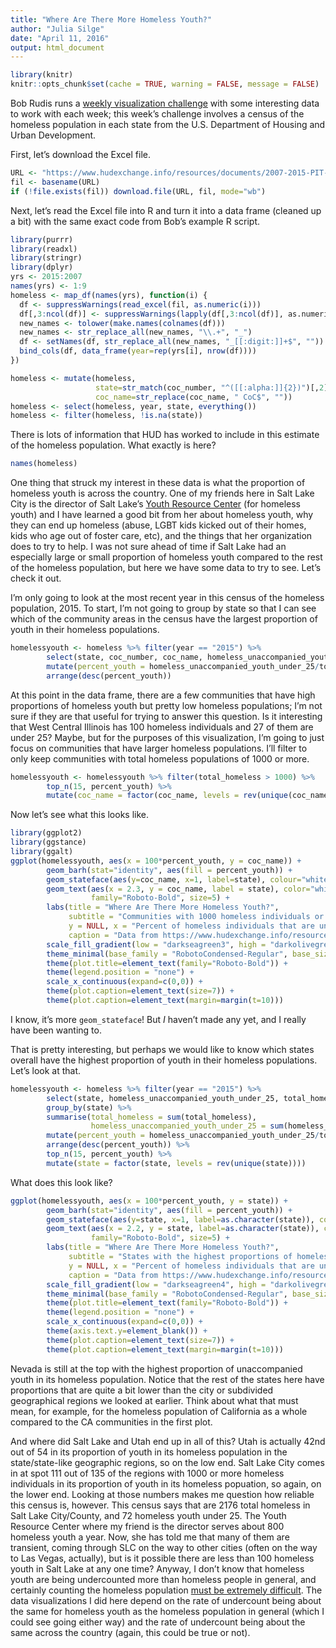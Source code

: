 ```yaml
---
title: "Where Are There More Homeless Youth?"
author: "Julia Silge"
date: "April 11, 2016"
output: html_document
---
```


```r
library(knitr)
knitr::opts_chunk$set(cache = TRUE, warning = FALSE, message = FALSE)
```

Bob Rudis runs a [weekly visualization challenge](https://rud.is/b/2016/04/06/52vis-week-2-2016-week-14-honing-in-on-the-homeless/) with some interesting data to work with each week; this week's challenge involves a census of the homeless population in each state from the U.S. Department of Housing and Urban Development.

First, let's download the Excel file.

```r
URL <- "https://www.hudexchange.info/resources/documents/2007-2015-PIT-Counts-by-CoC.xlsx"
fil <- basename(URL)
if (!file.exists(fil)) download.file(URL, fil, mode="wb")
```

Next, let's read the Excel file into R and turn it into a data frame (cleaned up a bit) with the same exact code from Bob's example R script.

```r
library(purrr)
library(readxl)
library(stringr)
library(dplyr)
yrs <- 2015:2007
names(yrs) <- 1:9
homeless <- map_df(names(yrs), function(i) {
  df <- suppressWarnings(read_excel(fil, as.numeric(i)))
  df[,3:ncol(df)] <- suppressWarnings(lapply(df[,3:ncol(df)], as.numeric))
  new_names <- tolower(make.names(colnames(df)))
  new_names <- str_replace_all(new_names, "\\.+", "_")
  df <- setNames(df, str_replace_all(new_names, "_[[:digit:]]+$", ""))
  bind_cols(df, data_frame(year=rep(yrs[i], nrow(df))))
})

homeless <- mutate(homeless,
                   state=str_match(coc_number, "^([[:alpha:]]{2})")[,2],
                   coc_name=str_replace(coc_name, " CoC$", ""))
homeless <- select(homeless, year, state, everything())
homeless <- filter(homeless, !is.na(state))
```

There is lots of information that HUD has worked to include in this estimate of the homeless population. What exactly is here?

```r
names(homeless)
```

One thing that struck my interest in these data is what the proportion of homeless youth is across the country. One of my friends here in Salt Lake City is the director of Salt Lake's [Youth Resource Center](http://www.voaut.org/homeless-teen-services) (for homeless youth) and I have learned a good bit from her about homeless youth, why they can end up homeless (abuse, LGBT kids kicked out of their homes, kids who age out of foster care, etc), and the things that her organization does to try to help. I was not sure ahead of time if Salt Lake had an especially large or small proportion of homeless youth compared to the rest of the homeless population, but here we have some data to try to see. Let's check it out.

I'm only going to look at the most recent year in this census of the homeless population, 2015. To start, I'm not going to group by state so that I can see which of the community areas in the census have the largest proportion of youth in their homeless populations.

```r
homelessyouth <- homeless %>% filter(year == "2015") %>% 
        select(state, coc_number, coc_name, homeless_unaccompanied_youth_under_25, total_homeless) %>%
        mutate(percent_youth = homeless_unaccompanied_youth_under_25/total_homeless) %>%
        arrange(desc(percent_youth))
```

At this point in the data frame, there are a few communities that have high proportions of homeless youth but pretty low homeless populations; I'm not sure if they are that useful for trying to answer this question. Is it interesting that West Central Illinois has 100 homeless individuals and 27 of them are under 25? Maybe, but for the purposes of this visualization, I'm going to just focus on communities that have larger homeless populations. I'll filter to only keep communities with total homeless populations of 1000 or more.

```r
homelessyouth <- homelessyouth %>% filter(total_homeless > 1000) %>% 
        top_n(15, percent_youth) %>%
        mutate(coc_name = factor(coc_name, levels = rev(unique(coc_name))))
```

Now let's see what this looks like.

```r
library(ggplot2)
library(ggstance)
library(ggalt)
ggplot(homelessyouth, aes(x = 100*percent_youth, y = coc_name)) +
        geom_barh(stat="identity", aes(fill = percent_youth)) +
        geom_stateface(aes(y=coc_name, x=1, label=state), colour="white", size=8) +
        geom_text(aes(x = 2.3, y = coc_name, label = state), color="white",
                  family="Roboto-Bold", size=5) +
        labs(title = "Where Are There More Homeless Youth?",
             subtitle = "Communities with 1000 homeless individuals or more that have high proportions of homeless youth",
             y = NULL, x = "Percent of homeless individuals that are unaccompanied youth under 25",
             caption = "Data from https://www.hudexchange.info/resource/4832/2015-ahar-part-1-pit-estimates-of-homelessness/") +
        scale_fill_gradient(low = "darkseagreen3", high = "darkolivegreen") +
        theme_minimal(base_family = "RobotoCondensed-Regular", base_size = 12) +
        theme(plot.title=element_text(family="Roboto-Bold")) +
        theme(legend.position = "none") +
        scale_x_continuous(expand=c(0,0)) +
        theme(plot.caption=element_text(size=7)) +
        theme(plot.caption=element_text(margin=margin(t=10)))
```


I know, it's more `geom_stateface`! But *I* haven't made any yet, and I really have been wanting to.

That is pretty interesting, but perhaps we would like to know which states overall have the highest proportion of youth in their homeless populations. Let's look at that.

```r
homelessyouth <- homeless %>% filter(year == "2015") %>% 
        select(state, homeless_unaccompanied_youth_under_25, total_homeless) %>% 
        group_by(state) %>%
        summarise(total_homeless = sum(total_homeless), 
                  homeless_unaccompanied_youth_under_25 = sum(homeless_unaccompanied_youth_under_25)) %>%
        mutate(percent_youth = homeless_unaccompanied_youth_under_25/total_homeless) %>%
        arrange(desc(percent_youth)) %>%        
        top_n(15, percent_youth) %>%
        mutate(state = factor(state, levels = rev(unique(state))))
```

What does this look like?

```r
ggplot(homelessyouth, aes(x = 100*percent_youth, y = state)) +
        geom_barh(stat="identity", aes(fill = percent_youth)) +
        geom_stateface(aes(y=state, x=1, label=as.character(state)), colour="white", size=8) +
        geom_text(aes(x = 2.2, y = state, label=as.character(state)), color="white",
                  family="Roboto-Bold", size=5) +
        labs(title = "Where Are There More Homeless Youth?",
             subtitle = "States with the highest proportions of homeless youth",
             y = NULL, x = "Percent of homeless individuals that are unaccompanied youth under 25",
             caption = "Data from https://www.hudexchange.info/resource/4832/2015-ahar-part-1-pit-estimates-of-homelessness/") +
        scale_fill_gradient(low = "darkseagreen4", high = "darkolivegreen") +
        theme_minimal(base_family = "RobotoCondensed-Regular", base_size = 12) +
        theme(plot.title=element_text(family="Roboto-Bold")) +
        theme(legend.position = "none") +
        scale_x_continuous(expand=c(0,0)) +
        theme(axis.text.y=element_blank()) +
        theme(plot.caption=element_text(size=7)) +
        theme(plot.caption=element_text(margin=margin(t=10)))
```

Nevada is still at the top with the highest proportion of unaccompanied youth in its homeless population. Notice that the rest of the states here have proportions that are quite a bit lower than the city or subdivided geographical regions we looked at earlier. Think about what that must mean, for example, for the homeless population of California as a whole compared to the CA communities in the first plot.

And where did Salt Lake and Utah end up in all of this? Utah is actually 42nd out of 54 in its proportion of youth in its homeless population in the state/state-like geographic regions, so on the low end. Salt Lake City comes in at spot 111 out of 135 of the regions with 1000 or more homeless individuals in its proportion of youth in its homeless popuation, so again, on the lower end. Looking at those numbers makes me question how reliable this census is, however. This census says that are 2176 total homeless in Salt Lake City/County, and 72 homeless youth under 25. The Youth Resource Center where my friend is the director serves about 800 homeless youth a year. Now, she has told me that many of them are transient, coming through SLC on the way to other cities (often on the way to Las Vegas, actually), but is it possible there are less than 100 homeless youth in Salt Lake at any one time? Anyway, I don't know that homeless youth are being undercounted more than homeless people in general, and certainly counting the homeless population [must be extremely difficult](http://fusion.net/story/49980/why-counting-americas-homeless-is-both-imperative-and-imperfect/). The data visualizations I did here depend on the rate of undercount being about the same for homeless youth as the homeless population in general (which I could see going either way) and the rate of undercount being about the same across the country (again, this could be true or not).

